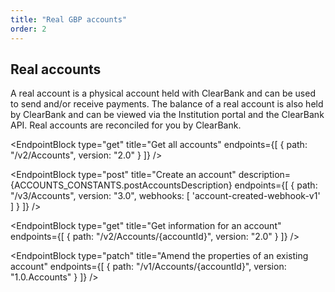 ```yaml
---
title: "Real GBP accounts"
order: 2
---
```



## Real accounts

A real account is a physical account held with ClearBank and can be used to send and/or receive payments.
The balance of a real account is also held by ClearBank and can be viewed via the Institution portal and the ClearBank API. Real accounts are reconciled for you by ClearBank.

<EndpointBlock
  type="get"
  title="Get all accounts"
  endpoints={[
    {
      path: "/v2/Accounts",
      version: "2.0"
    }
  ]}
/>

<EndpointBlock
  type="post"
  title="Create an account"
  description={ACCOUNTS_CONSTANTS.postAccountsDescription}
  endpoints={[
    {
      path: "/v3/Accounts",
      version: "3.0",
      webhooks: [
        'account-created-webhook-v1'
      ]
    }
  ]}
/>

<EndpointBlock
  type="get"
  title="Get information for an account"
  endpoints={[
    {
      path: "/v2/Accounts/{accountId}",
      version: "2.0"
    }
  ]}
/>

<EndpointBlock
  type="patch"
  title="Amend the properties of an existing account"
  endpoints={[
    {
      path: "/v1/Accounts/{accountId}",
      version: "1.0.Accounts"
    }
  ]}
/>
